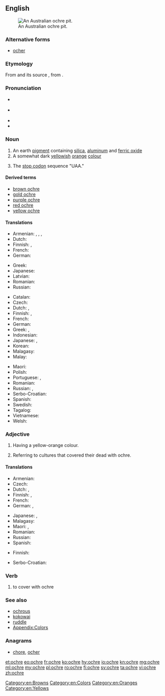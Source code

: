 ==English==
{{was wotd|2010|August|3}}
{{wikipedia}}

[[File:AboriginalOchrePitCentralAustralia.JPG|thumb|right|An Australian ochre pit.]]

===Alternative forms===
* [[ocher]]

===Etymology===
From {{etyl|fro|en}} {{term|ocre|lang=fro}} and its source {{etyl|la|en}} {{m|la|ōchra}}, from {{etyl|grc|en}} {{term|lang=grc|ὤχρα|tr=ōkhra||pale yellow}}.

===Pronunciation===
* {{a|UK}} {{IPA|/ˈəʊkə/|lang=en}}
* {{a|US}} {{IPA|/ˈoʊkɚ/|lang=en}}
* {{audio|en-us-ochre.ogg|Audio (US)|lang=en}}
* {{rhymes|əʊkə(r)|lang=en}}

===Noun===
{{en-noun}}

# An earth [[pigment]] containing [[silica]], [[aluminum]] and [[ferric oxide]]
# A somewhat dark [[yellow]]ish [[orange]] [[color|colour]]
#: {{color panel|E3A857}}
# {{context|molecular biology|colloquial|lang=en}} The [[stop codon]] sequence "UAA."

====Derived terms====
* [[brown ochre]]
* [[gold ochre]]
* [[purple ochre]]
* [[red ochre]]
* [[yellow ochre]]

====Translations====
{{trans-top|earth pigment}}
* Armenian: {{t|hy|օխրա|tr=òxra}}, {{t|hy|օքրա|tr=òk’ra}}, {{t|hy|դեղնդեղ|tr=deġndeġ}}, {{t|hy|դեղնահող|tr=deġnahoġ}}
* Dutch: {{t+|nl|oker|n}}
* Finnish: {{t+|fi|keltamulta}}, {{t+|fi|okra}}
* French: {{t+|fr|ocre|f}}
* German: {{t+|de|Ocker|m}}
{{trans-mid}}
* Greek: {{t+|el|ώχρα|f|tr=óchra}}
* Japanese: {{t|ja|黄土|tr=おうど, ōdo|sc=Jpan}}
* Latvian: {{t|lv|okers|m}}
* Romanian: {{t+|ro|ocru|n}}
* Russian: {{t+|ru|охра|f|tr=óxra}}
{{trans-bottom}}

{{trans-top|yellowish-orange colour}}
* Catalan: {{t|ca|ocre}}
* Czech: {{t|cs|okr|m}}
* Dutch: {{t+|nl|oker|n}}, {{t|nl|okerkleur}}
* Finnish: {{t+|fi|okra}}, {{t|fi|okrankeltainen}}
* French: {{t+|fr|ocre|f}}
* German: {{t+|de|Ocker}}
* Greek: {{t+|el|ώχρα|f|tr=óchra}}, {{t|el|υποκίτρινο|n|tr=ypokítrino}}
* Indonesian: {{t+|id|oker}}
* Japanese: {{t|ja|オーカー|tr=ōkā|sc=Jpan}}, {{t|ja|黄土色|tr=おうどいろ, ōdo|sc=Jpan}}
* Korean: {{t|ko|황토|sc=Hang}}
* Malagasy: {{t+|mg|bibidia}}
* Malay: {{t|ms|oker}}
{{trans-mid}}
* Maori: {{t|mi|kōkōwai}}
* Polish: {{t+|pl|ochra|f}}
* Portuguese: {{t+|pt|ocre|m}}, {{t|pt|ocra|f}}
* Romanian: {{t+|ro|ocru}}
* Russian: {{t|ru|жёлто-оранжевый}} {{t+|ru|цвет|m}}, {{t+|ru|охра}}
* Serbo-Croatian: {{t+|sh|oker}}
* Spanish: {{t+|es|ocre}}
* Swedish: {{t+|sv|ockra|c}}
* Tagalog: {{t|tl|okre}}
* Vietnamese: {{t|vi|thổ hoàng}}
* Welsh: {{t|cy|ocr|f}}
{{trans-bottom}}

===Adjective===
{{en-adj|-}}

# Having a yellow-orange colour.
# {{context|archaeology|lang=en}} Referring to cultures that covered their dead with ochre.

====Translations====
{{trans-top|having yellow-orange colour}}
* Armenian: {{t|hy|դեղնակարմիր|tr=deġnakarmir}}
* Czech: {{t+|cs|okrový}}
* Dutch: {{t+|nl|oker}}, {{t|nl|okerkleurig}}
* Finnish: {{t+|fi|okra}}, {{t|fi|okrankeltainen}}
* French: {{t+|fr|ocre}}
* German: {{t+|de|ocker}}, {{t|de|ockerfarben}}
{{trans-mid}}
* Japanese: {{t-check|ja|オーカーの|tr=ōkā no|sc=Jpan}}, {{t-check|ja|黄土色の|tr=おうどいろの, ōdo no|sc=Jpan}}
* Malagasy: {{t+|mg|bibidia}}
* Maori: {{t|mi|kōkōwai}}, {{t|mi|hōrua}}
* Romanian: {{t+|ro|ocru}}
* Russian: {{t|ru|жёлто-оранжевый}}
* Spanish: {{t+|es|ocre}}
{{trans-bottom}}

{{trans-top|in archeology}}
* Finnish: {{t|fi|okrahauta|alt=okrahauta-}}
{{trans-mid}}
{{trans-bottom}}

{{checktrans-top}}
* Serbo-Croatian: {{t+check|sh|oker|m}}<!-- noun or adjective? -->
{{trans-bottom}}

===Verb===
{{en-verb|ochr}}

# to cover with ochre

===See also===
* [[ochrous]]
* [[kokowai]]
* [[ruddle]]
* [[Appendix:Colors]]

===Anagrams===
* [[chore#English|chore]], [[ocher#English|ocher]]

[[Category:en:Browns]]
[[Category:en:Colors]]
[[Category:en:Oranges]]
[[Category:en:Yellows]]

[[et:ochre]]
[[eo:ochre]]
[[fr:ochre]]
[[ko:ochre]]
[[hy:ochre]]
[[io:ochre]]
[[kn:ochre]]
[[mg:ochre]]
[[ml:ochre]]
[[my:ochre]]
[[pl:ochre]]
[[ro:ochre]]
[[fi:ochre]]
[[sv:ochre]]
[[ta:ochre]]
[[vi:ochre]]
[[zh:ochre]]